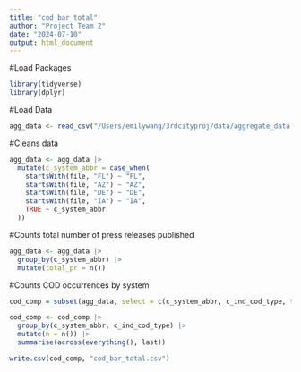 ```yaml
---
title: "cod_bar_total"
author: "Project Team 2"
date: "2024-07-10"
output: html_document
---
```


#Load Packages

```r
library(tidyverse)
library(dplyr)
```

#Load Data

```r
agg_data <- read_csv("/Users/emilywang/3rdcityproj/data/aggregate_data.csv")
```
#Cleans data

```r
agg_data <- agg_data |> 
  mutate(c_system_abbr = case_when(
    startsWith(file, "FL") ~ "FL", 
    startsWith(file, "AZ") ~ "AZ",
    startsWith(file, "DE") ~ "DE", 
    startsWith(file, "IA") ~ "IA",
    TRUE ~ c_system_abbr
  ))
```

#Counts total number of press releases published

```r
agg_data <- agg_data |>
  group_by(c_system_abbr) |>
  mutate(total_pr = n())

```

#Counts COD occurrences by system

```r
cod_comp = subset(agg_data, select = c(c_system_abbr, c_ind_cod_type, total_pr))

cod_comp <- cod_comp |>
  group_by(c_system_abbr, c_ind_cod_type) |>
  mutate(n = n()) |>
  summarise(across(everything(), last))

write.csv(cod_comp, "cod_bar_total.csv")

```